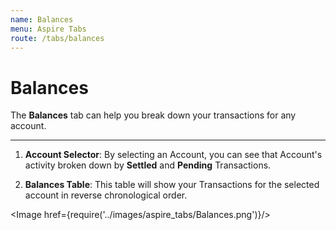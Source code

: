 ```yaml
---
name: Balances
menu: Aspire Tabs
route: /tabs/balances
---
```



# Balances

The **Balances** tab can help you break down your transactions for any account.

***

1. **Account Selector**: By selecting an Account, you can see that Account's activity broken down by **Settled** and **Pending** Transactions.

2. **Balances Table**: This table will show your Transactions for the selected account in reverse chronological order.

<Image href={require('../images/aspire_tabs/Balances.png')}/>

